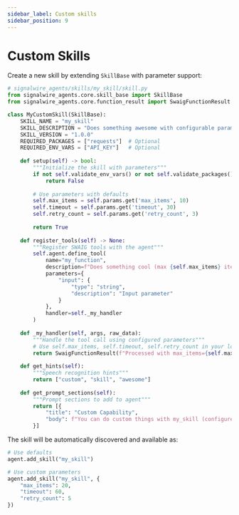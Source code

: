 ```yaml
---
sidebar_label: Custom skills
sidebar_position: 9
---
```


# Custom Skills

Create a new skill by extending `SkillBase` with parameter support:

```python
# signalwire_agents/skills/my_skill/skill.py
from signalwire_agents.core.skill_base import SkillBase
from signalwire_agents.core.function_result import SwaigFunctionResult

class MyCustomSkill(SkillBase):
    SKILL_NAME = "my_skill"
    SKILL_DESCRIPTION = "Does something awesome with configurable parameters"
    SKILL_VERSION = "1.0.0"
    REQUIRED_PACKAGES = ["requests"]  # Optional
    REQUIRED_ENV_VARS = ["API_KEY"]   # Optional
    
    def setup(self) -> bool:
        """Initialize the skill with parameters"""
        if not self.validate_env_vars() or not self.validate_packages():
            return False
            
        # Use parameters with defaults
        self.max_items = self.params.get('max_items', 10)
        self.timeout = self.params.get('timeout', 30)
        self.retry_count = self.params.get('retry_count', 3)
        
        return True
        
    def register_tools(self) -> None:
        """Register SWAIG tools with the agent"""
        self.agent.define_tool(
            name="my_function",
            description=f"Does something cool (max {self.max_items} items)",
            parameters={
                "input": {
                    "type": "string",
                    "description": "Input parameter"
                }
            },
            handler=self._my_handler
        )
    
    def _my_handler(self, args, raw_data):
        """Handle the tool call using configured parameters"""
        # Use self.max_items, self.timeout, self.retry_count in your logic
        return SwaigFunctionResult(f"Processed with max_items={self.max_items}")
        
    def get_hints(self):
        """Speech recognition hints"""
        return ["custom", "skill", "awesome"]
        
    def get_prompt_sections(self):
        """Prompt sections to add to agent"""
        return [{
            "title": "Custom Capability",
            "body": f"You can do custom things with my_skill (configured for {self.max_items} items)."
        }]
```

The skill will be automatically discovered and available as:
```python
# Use defaults
agent.add_skill("my_skill")

# Use custom parameters
agent.add_skill("my_skill", {
    "max_items": 20,
    "timeout": 60,
    "retry_count": 5
})
```